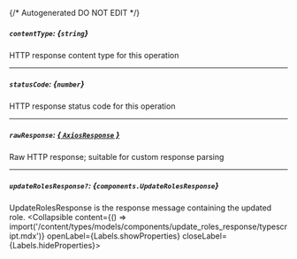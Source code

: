 {/* Autogenerated DO NOT EDIT  */}

##### `contentType`: *{`string`}*
HTTP response content type for this operation

---
##### `statusCode`: *{`number`}*
HTTP response status code for this operation

---
##### `rawResponse`: [*{ `AxiosResponse` }*](https://axios-http.com/docs/res_schema)
Raw HTTP response; suitable for custom response parsing

---
##### `updateRolesResponse?`: *{`components.UpdateRolesResponse`}*
UpdateRolesResponse is the response message containing the updated role.
<Collapsible content={() => import('/content/types/models/components/update_roles_response/typescript.mdx')} openLabel={Labels.showProperties} closeLabel={Labels.hideProperties}>
</Collapsible>


